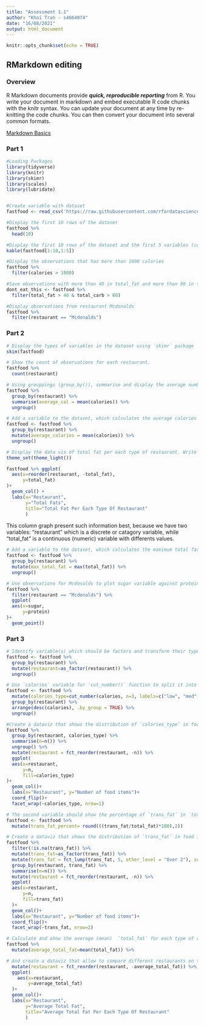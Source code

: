 ```yaml
---
title: "Assessment 1.1"
author: "Khoi Tran - s4664074"
date: "16/08/2021"
output: html_document
---
```


```r
knitr::opts_chunk$set(echo = TRUE)
```
## RMarkdown editing
### Overview
R Markdown documents provide ***quick, reproducible reporting*** from R. You write your document in markdown and embed executable R code chunks with the knitr syntax. You can update your document at any time by re-knitting the code chunks. You can then convert your document into several common formats.

[Markdown Basics](https://rmarkdown.rstudio.com/lesson-8.html)


### Part 1
```r
#Loading Packages
library(tidyverse)
library(knitr)
library(skimr)
library(scales)
library(lubridate)


#Create variable with dataset
fastfood <- read_csv('https://raw.githubusercontent.com/rfordatascience/tidytuesday/master/data/2018/2018-09-04/fastfood_calories.csv')

#Display the first 10 rows of the dataset
fastfood %>% 
  head(10) 

#Display the first 10 rows of the dataset and the first 5 variables (columns)
kable(fastfood[1:10,1:5])

#Display the observations that has more than 1000 calories
fastfood %>% 
  filter(calories > 1000) 

#Save observations with more than 40 in total_fat and more than 80 in total_carb
dont_eat_this <- fastfood %>% 
  filter(total_fat > 40 & total_carb > 80)

#Display observations from restaurant Mcdonalds
fastfood %>%
  filter(restaurant == "Mcdonalds")

```

### Part 2
```r
# Display the types of variables in the dataset using `skimr` package
skim(fastfood)

# Show the count of observations for each restaurant. 
fastfood %>% 
  count(restaurant)

# Using grouppings (group_by()), summarise and display the average number of calories for each restaurant.
fastfood %>%
  group_by(restaurant) %>%
  summarise(average_cal = mean(calories)) %>%
  ungroup()

# Add a variable to the dataset, which calculates the average calories per type of restaurant and call it `average_calories` 
fastfood <- fastfood %>%
  group_by(restaurant) %>%
  mutate(average_calories = mean(calories)) %>%
  ungroup()

# Display the data vis of total fat per each type of restaurant. Write a narration (2-3 sentences) why you believe this type of data viz presents such information best. **
theme_set(theme_light())

fastfood %>% ggplot(
  aes(x=reorder(restaurant, -total_fat), 
      y=total_fat)
)+
  geom_col() +
  labs(x="Restaurant", 
       y="Total Fats", 
       title="Total Fat Per Each Type Of Restaurant"
       )

```

This column graph present such information best, because we have two variables: "restaurant" which is a discrete or catagory variable, while "total_fat" is a continuous (numeric) variable with differents values.

```r
# Add a variable to the dataset, which calculates the maximum total fat per type of restaurant and call it `max_total_fat` 
fastfood <- fastfood %>%
  group_by(restaurant) %>%
  mutate(max_total_fat = max(total_fat)) %>%
  ungroup()

# Use observations for Mcdonalds to plot sugar variable against protein with `geom_point()` 
fastfood %>%
  filter(restaurant == "Mcdonalds") %>% 
  ggplot(
  aes(x=sugar,
      y=protein)
)+
  geom_point()
```
### Part 3
```r
# Identify variable(s) which should be factors and transform their type into a factor variable.
fastfood <- fastfood %>%
  group_by(restaurant) %>%
  mutate(restaurant=as_factor(restaurant)) %>%
  ungroup()

# Use `calories` variable for `cut_number()` function to split it into 3 categories `n=3`, add labels `labels=c("low", "med", "high")` and make the dataset ordered. 
fastfood <- fastfood %>% 
  mutate(calories_type=cut_number(calories, n=3, labels=c("low", "med", "high"))) %>%
  group_by(restaurant) %>%
  arrange(desc(calories), .by_group = TRUE) %>%
  ungroup()

#Create a dataviz that shows the distribution of `calories_type` in food items for each type of restaurant. Think carefully about the choice of data viz. Use facets, coordinates and theme layers to make your data viz visually appealing and meaningful. Use factors related data viz functions.
fastfood %>% 
  group_by(restaurant, calories_type) %>% 
  summarise(n=n()) %>%
  ungroup() %>%
  mutate(restaurant = fct_reorder(restaurant, -n)) %>%
  ggplot(
  aes(x=restaurant,
      y=n,
      fill=calories_type)
)+
  geom_col()+
  labs(x="Restaurant", y="Number of food items")+
  coord_flip()+
  facet_wrap(~calories_type, nrow=1)

# The second variable should show the percentage of `trans_fat` in `total_fat`. Add the variable to the dataset and call it `trans_fat_percent`. Do not forget to save the updated dataset. 
fastfood <- fastfood %>%
  mutate(trans_fat_percent= round(((trans_fat/total_fat)*100),2))

# Create a dataviz that shows the distribution of `trans_fat` in food items for each type of restaurant. Think carefully about the choice of data viz. Use facets, coordinates and theme layers to make your data viz visually appealing and meaningful.
fastfood %>%
  filter(!is.na(trans_fat)) %>%
  mutate(trans_fat=as_factor(trans_fat)) %>%
  mutate(trans_fat = fct_lump(trans_fat, 5, other_level = "Over 2"), sort = TRUE) %>%
  group_by(restaurant, trans_fat) %>%
  summarise(n=n()) %>%
  mutate(restaurant = fct_reorder(restaurant, -n)) %>%
  ggplot(
  aes(x=restaurant,
      y=n,
      fill=trans_fat)
  )+
  geom_col()+
  labs(x="Restaurant", y="Number of food items")+
  coord_flip()+
  facet_wrap(~trans_fat, nrow=2)

# Calculate and show the average (mean)  `total_fat` for each type of restaurant. No need to save it as a variable.
fastfood %>%
  mutate(average_total_fat=mean(total_fat)) %>%

# And create a dataviz that allow to compare different restaurants on this variable (`total_fat`). You can present it on one dataviz (= no facets). 
  mutate(restaurant = fct_reorder(restaurant, -average_total_fat)) %>%
  ggplot(
    aes(x=restaurant,
        y=average_total_fat)
  )+
  geom_col()+
  labs(x="Restaurant", 
       y="Average Total Fat", 
       title="Average Total Fat Per Each Type Of Restaurant"
       ) 
```



